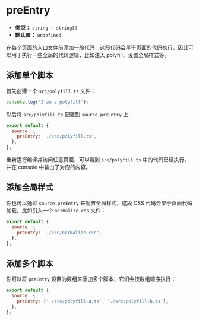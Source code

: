 # preEntry

- **类型：** `string | string[]`
- **默认值：** `undefined`

在每个页面的入口文件前添加一段代码，这段代码会早于页面的代码执行，因此可以用于执行一些全局的代码逻辑，比如注入 polyfill、设置全局样式等。

## 添加单个脚本

首先创建一个 `src/polyfill.ts` 文件：

```js
console.log('I am a polyfill');
```

然后将 `src/polyfill.ts` 配置到 `source.preEntry` 上：

```js
export default {
  source: {
    preEntry: './src/polyfill.ts',
  },
};
```

重新运行编译并访问任意页面，可以看到 `src/polyfill.ts` 中的代码已经执行，并在 console 中输出了对应的内容。

## 添加全局样式

你也可以通过 `source.preEntry` 来配置全局样式，这段 CSS 代码会早于页面代码加载，比如引入一个 `normalize.css` 文件：

```js
export default {
  source: {
    preEntry: './src/normalize.css',
  },
};
```

## 添加多个脚本

你可以将 `preEntry` 设置为数组来添加多个脚本，它们会按数组顺序执行：

```js
export default {
  source: {
    preEntry: ['./src/polyfill-a.ts', './src/polyfill-b.ts'],
  },
};
```
